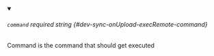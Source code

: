 
<details className="config-field" data-expandable="false" open>
<summary>

###### `command` <span class="config-field-required" data-required="false">required</span> <span class="config-field-type">string</span> <span class="config-field-default"></span> <span class="config-field-enum"></span> {#dev-sync-onUpload-execRemote-command}

Command is the command that should get executed

</summary>



</details>

